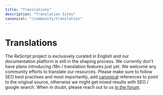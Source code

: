 ```yaml
---
title: "Translations"
description: "Translation Sites"
canonical: "/community/translation"
---
```


# Translations

The ReScript project is exclusively curated in English and our documentation platform is still in the shaping process.
We currently don't have plans introducing i18n / translation features just yet.
We welcome any community efforts to translate our resources. Please make sure to follow SEO best practises and most importantly,
add [canonical](https://moz.com/learn/seo/canonicalization) references to point to the original source, otherwise we might get mixed results with SEO / google search.
When in doubt, please reach out to us [in the forum](https://forum.rescript-lang.org).
